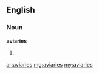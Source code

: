 ==English==

===Noun===
'''aviaries'''

# {{plural of|[[aviary]]}}

[[ar:aviaries]]
[[mg:aviaries]]
[[my:aviaries]]